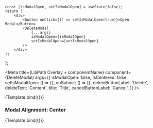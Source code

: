 
    const [isModalOpen, setIsModalOpen] = useState(false);
    return (
        <div>
            <Button onClick={() => setIsModalOpen(true)}>Open Modal</Button>
            <DeleteModal
                {...args}
                isModalOpen={isModalOpen}
                setIsModalOpen={setIsModalOpen}
            />
        </div>
    );
};


<Meta
    title={LibPath.Overlay + componentName}
    component={DeleteModal}
    args={{
        isModalOpen: false,
        isCentered: false,
        setIsModalOpen: () => {},
        onSubmit: () => {},
        deleteButtonLabel: 'Delete',
        deleteText: 'Content',
        title: 'Title',
        cancelButtonLabel: 'Cancel',
    }}
/>

<DocsPageHeader
    title={componentName}
    description="This component is used to create a popup-box which includes a delete button and can contain additional interactive content."
    addImportantNote={false}
    variant="stable"
/>

<Canvas withToolbar>
    <Story name="Base">{Template.bind({})}</Story>
</Canvas>

<DocsPageBodyComponents addStories={true} />

### Modal Alignment: Center

<Canvas withToolbar>
    <Story
        name="Modal Alignment: Center"
        args={{
            isCentered: true,
            deleteText:
                'Are you sure you want to delete the account? There is no going back!',
            title: 'Delete Account',
        }}
    >
        {Template.bind({})}
    </Story>
</Canvas>
